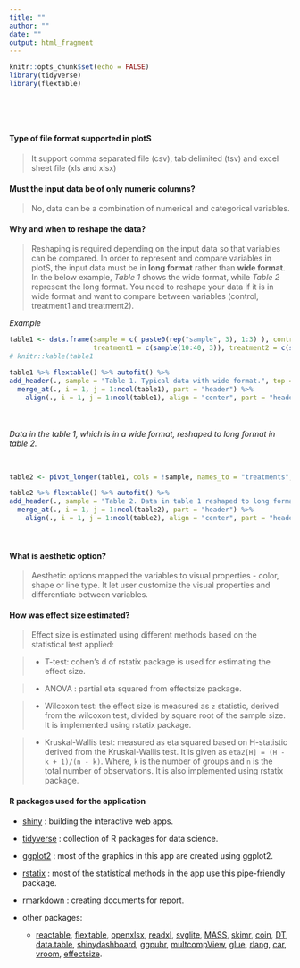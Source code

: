 ```yaml
---
title: ""
author: ""
date: ""
output: html_fragment
---
```


```r
knitr::opts_chunk$set(echo = FALSE)
library(tidyverse)
library(flextable)
```


<br>

<br>

#### **Type of file format supported in plotS**

 > It support comma separated file (csv), tab delimited (tsv) and excel sheet file (xls and xlsx)



#### **Must the input data be of only numeric columns?**

> No, data can be a combination of numerical and categorical variables.



#### **Why and when to reshape the data?**

> Reshaping is required depending on the input data so that variables can be compared. In order to represent and compare variables in plotS, the input data must be in **long format** rather than **wide format**. In the below example, _Table 1_ shows the wide format, while _Table 2_ represent the long format. You need to reshape your data if it is in wide format and want to compare between variables (control, treatment1 and treatment2).



_Example_


```r
table1 <- data.frame(sample = c( paste0(rep("sample", 3), 1:3) ), control = c(sample(20:50, 3)),
                     treatment1 = c(sample(10:40, 3)), treatment2 = c(sample(30:60, 3)))
# knitr::kable(table1

table1 %>% flextable() %>% autofit() %>% 
add_header(., sample = "Table 1. Typical data with wide format.", top = TRUE) %>%
  merge_at(., i = 1, j = 1:ncol(table1), part = "header") %>%
    align(., i = 1, j = 1:ncol(table1), align = "center", part = "header")

```

<br>
<br>
_Data in the table 1, which is in a wide format, reshaped to long format in table 2._

<br>

```r
table2 <- pivot_longer(table1, cols = !sample, names_to = "treatments", values_to = "value")

table2 %>% flextable() %>% autofit() %>% 
add_header(., sample = "Table 2. Data in table 1 reshaped to long format.", top = TRUE) %>%
  merge_at(., i = 1, j = 1:ncol(table2), part = "header") %>%
    align(., i = 1, j = 1:ncol(table2), align = "center", part = "header")

```

<br>


#### **What is aesthetic option?**

> Aesthetic options mapped the variables to visual properties - color, shape or line type. It let user customize the visual properties and differentiate between variables. 


#### **How was effect size estimated?**

> Effect size is estimated using different methods based on the statistical test applied:
 
> - T-test: cohen's d of rstatix package is used for estimating the effect size.

> - ANOVA : partial eta squared from effectsize package.

> - Wilcoxon test: the effect size is measured as `z` statistic, derived from the wilcoxon test, divided by square root of the sample size. It is implemented using rstatix package. 

> - Kruskal-Wallis test: measured as eta squared based on H-statistic derived from the Kruskal-Wallis test. It is given as `eta2[H] = (H - k + 1)/(n - k)`. Where, `k` is the number of groups and `n` is the total number of observations. It is also implemented using rstatix package.


#### **R packages used for the application**

- [shiny](https://shiny.rstudio.com/) : building the interactive web apps.

- [tidyverse](https://www.tidyverse.org/) : collection of R packages for data science.

- [ggplot2](https://ggplot2.tidyverse.org/) : most of the graphics in this app are created using ggplot2.

- [rstatix](https://cran.r-project.org/web/packages/rstatix/index.html) : most of the statistical methods in the app use this pipe-friendly package.

- [rmarkdown](https://rmarkdown.rstudio.com/) : creating documents for report.

- other packages:
    - [reactable](https://glin.github.io/reactable/), [flextable](https://cran.r-project.org/web/packages/flextable/index.html),
    [openxlsx](https://ycphs.github.io/openxlsx/), [readxl](https://readxl.tidyverse.org/), [svglite](https://www.tidyverse.org/blog/2021/02/svglite-2-0-0/), [MASS](https://cran.r-project.org/web/packages/MASS/index.html), [skimr](https://github.com/ropensci/skimr), [coin](https://cran.r-project.org/web/packages/coin/index.html), [DT](https://rstudio.github.io/DT/), [data.table](https://cran.r-project.org/web/packages/data.table/index.html),  [shinydashboard](https://rstudio.github.io/shinydashboard/), [ggpubr](https://cran.r-project.org/web/packages/ggpubr/index.html), [multcompView](https://cran.r-project.org/web/packages/multcompView/index.html), [glue](https://glue.tidyverse.org/), [rlang](https://rlang.r-lib.org/), [car](https://cran.r-project.org/web/packages/car/index.html), [vroom](https://www.tidyverse.org/blog/2019/05/vroom-1-0-0/), [effectsize](https://cran.r-project.org/web/packages/effectsize/index.html).



